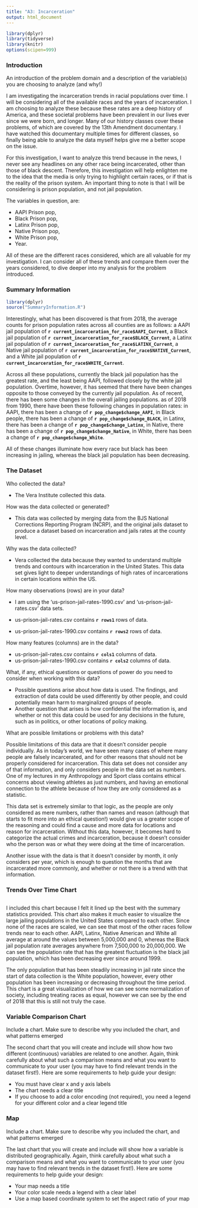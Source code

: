 ```yaml
---
title: "A3: Incarceration"
output: html_document
---
```

```r
library(dplyr)
library(tidyverse)
library(knitr)
options(scipen=999)

```
### Introduction

An introduction of the problem domain and a description of the variable(s) you are choosing to analyze (and why!)

I am investigating the incarceration trends in racial populations over time. I will be considering all of the available races and the years of incarceration. I am choosing to analyze these because these rates are a deep history of America, and these societal problems have been prevalent in our lives ever since we were born, and longer. Many of our history classes cover these problems, of which are covered by the 13th Amendment documentary. I have watched this documentary multiple times for different classes, so finally being able to analyze the data myself helps give me a better scope on the issue. 

For this investigation, I want to analyze this trend because in the news, I never see any headlines on any other race being incarcerated, other than those of black descent. Therefore, this investigation will help enlighten me to the idea that the media is only trying to highlight certain races, or if that is the reality of the prison system. An important thing to note is that I will be considering is prison population, and not jail population. 

The variables in question, are: 

- AAPI Prison pop, 
- Black Prison pop, 
- Latinx Prison pop, 
- Native Prison pop, 
- White Prison pop, 
- Year. 

All of these are the different races considered, which are all valuable for my investigation. I can consider all of these trends and compare them over the years considered, to dive deeper into my analysis for the problem introduced. 

### Summary Information

``````r
library(dplyr)
source("SummaryInformation.R")
``````
Interestingly, what has been discovered is that from 2018, the average counts for prison population rates across all counties are as follows: a AAPI jail population of **`r current_incarceration_for_race$AAPI_Current`**, a Black jail population of **`r current_incarceration_for_race$BLACK_Current`**, a Latinx jail population of **`r current_incarceration_for_race$LATINX_Current`**, a Native jail population of **`r current_incarceration_for_race$NATIVE_Current`**, and a White jail population of **`r current_incarceration_for_race$WHITE_Current`**. 

Across all these populations, currently the black jail population has the greatest rate, and the least being AAPI, followed closely by the white jail population. Overtime, however, it has seemed that there have been changes opposite to those conveyed by the currently jail population. As of recent, there has been some changes in the overall jailing populations. as of 2018 from 1990, there have been these following changes in population rates: in AAPI, there has been a change of **`r pop_change$change_AAPI`**, in Black people, there has been a change of **`r pop_change$change_BLACK`**, in Latinx, there has been a change of **`r pop_change$change_Latinx`**, in Native, there has been a change of **`r pop_change$change_Native`**, in White, there has been a change of **`r pop_change$change_White`**. 

All of these changes illuminate how every race but black has been increasing in jailing, whereas the black jail population has been decreasing. 

### The Dataset

Who collected the data?  

- The Vera Institute collected this data. 

How was the data collected or generated?  

- This data was collected by merging data from the BJS National Corrections Reporting Program (NCRP), and the original jails dataset to produce a dataset based on incarceration and jails rates at the county level. 

Why was the data collected?  

- Vera collected the data because they wanted to understand multiple trends and contours with incarceration in the United States. This data set gives light to deeper understandings of high rates of incarcerations in certain locations within the US.

How many observations (rows) are in your data?  

- I am using the 'us-prison-jail-rates-1990.csv' and 'us-prison-jail-rates.csv' data sets. 

- us-prison-jail-rates.csv contains **`r rows1`** rows of data. 
- us-prison-jail-rates-1990.csv contains **`r rows2`** rows of data.

How many features (columns) are in the data?  

- us-prison-jail-rates.csv contains **`r cols1`** columns of data. 
- us-prison-jail-rates-1990.csv contains **`r cols2`** columns of data.

What, if any, ethical questions or questions of power do you need to consider when working with this data? 

- Possible questions arise about how data is used. The findings, and extraction of data could be used differently by other people, and could potentially mean harm to marginalized groups of people. 
- Another question that arises is how confidential the information is, and whether or not this data could be used for any decisions in the future, such as in politics, or other locations of policy making. 

What are possible limitations or problems with this data?

Possible limitations of this data are that it doesn't consider people individually. As in today's world, we have seen many cases of where many people are falsely incarcerated, and for other reasons that should not be properly considered for incarceration. This data set does not consider any of that information, and only considers people in the data set as numbers. One of my lectures in my Anthropology and Sport class contains ethical concerns about viewing athletes as just numbers, and having an emotional connection to the athlete because of how they are only considered as a statistic. 

This data set is extremely similar to that logic, as the people are only considered as mere numbers, rather than names and reason (although that starts to fit more into an ethical question!) would give us a greater scope of the reasoning and could find a cause and more data for locations and reason for incarceration. Without this data, however, it becomes hard to categorize the actual crimes and incarceration, because it doesn't consider who the person was or what they were doing at the time of incarceration. 

Another issue with the data is that it doesn't consider by month, it only considers per year, which is enough to question the months that are incarcerated more commonly, and whether or not there is a trend with that information. 

### Trends Over Time Chart
``````r
``````

I included this chart because I felt it lined up the best with the summary statistics provided. This chart also makes it much easier to visualize the large jailing populations in the United States compared to each other. Since none of the races are scaled, we can see that most of the other races follow trends near to each other. AAPI, Latinx, Native American and White all average at around the values between 5,000,000 and 0, whereas the Black jail population rate averages anywhere from 7,500,000 to 20,000,000. We can see the population rate that has the greatest fluctuation is the black jail population, which has been decreasing ever since around 1999. 

The only population that has been steadily increasing in jail rate since the start of data collection is the White population, however, every other population has been increasing or decreasing throughout the time period. This chart is a great visualization of how we can see some normalization of society, including treating races as equal, however we can see by the end of 2018 that this is still not truly the case. 

### Variable Comparison Chart


Include a chart. Make sure to describe why you included the chart, and what patterns emerged

The second chart that you will create and include will show how two different (continuous) variables are related to one another. Again, think carefully about what such a comparison means and what you want to communicate to your user (you may have to find relevant trends in the dataset first!). Here are some requirements to help guide your design:

- You must have clear x and y axis labels
- The chart needs a clear title 
- If you choose to add a color encoding (not required), you need a legend for your different color and a clear legend title

### Map

Include a chart. Make sure to describe why you included the chart, and what patterns emerged

The last chart that you will create and include will show how a variable is distributed geographically. Again, think carefully about what such a comparison means and what you want to communicate to your user (you may have to find relevant trends in the dataset first!). Here are some requirements to help guide your design:

- Your map needs a title
- Your color scale needs a legend with a clear label
- Use a map based coordinate system to set the aspect ratio of your map


